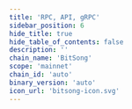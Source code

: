 ```yaml
---
title: 'RPC, API, gRPC'
sidebar_position: 6
hide_title: true
hide_table_of_contents: false
description: ''
chain_name: 'BitSong'
scope: 'mainnet'
chain_id: 'auto'
binary_version: 'auto'
icon_url: 'bitsong-icon.svg'
---
```



<PageTitle
  iconUrl="img/bitsong-icon.svg"
  title="BitSong Public Endpoints"
  chainId="auto"
  version="auto"
/>

<Endpoints
  api="https://bitsong-api.noders.services"
  rpc="https://bitsong-rpc.noders.services"
  grpc="bitsong-grpc.noders.services:443"
  jsonRpc=""
/>
